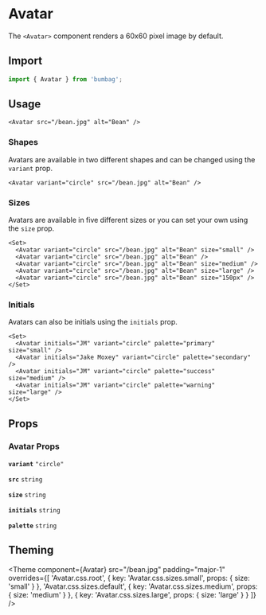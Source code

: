 
# Avatar

The `<Avatar>` component renders a 60x60 pixel image by default.

## Import

```jsx
import { Avatar } from 'bumbag';
```

## Usage

```jsx-live
<Avatar src="/bean.jpg" alt="Bean" />
```

### Shapes

Avatars are available in two different shapes and can be changed using the `variant` prop.

```jsx-live
<Avatar variant="circle" src="/bean.jpg" alt="Bean" />
```

### Sizes

Avatars are available in five different sizes or you can set your own using the `size` prop.

```jsx-live
<Set>
  <Avatar variant="circle" src="/bean.jpg" alt="Bean" size="small" />
  <Avatar variant="circle" src="/bean.jpg" alt="Bean" />
  <Avatar variant="circle" src="/bean.jpg" alt="Bean" size="medium" />
  <Avatar variant="circle" src="/bean.jpg" alt="Bean" size="large" />
  <Avatar variant="circle" src="/bean.jpg" alt="Bean" size="150px" />
</Set>
```

### Initials

Avatars can also be initials using the `initials` prop.

```jsx-live
<Set>
  <Avatar initials="JM" variant="circle" palette="primary" size="small" />
  <Avatar initials="Jake Moxey" variant="circle" palette="secondary" />
  <Avatar initials="JM" variant="circle" palette="success" size="medium" />
  <Avatar initials="JM" variant="circle" palette="warning" size="large" />
</Set>
```

## Props

### Avatar Props

<!-- Automatically generated -->

**<Code marginRight="major-1">variant</Code>** <Code fontSize="150" palette="primary">&#34;circle&#34;</Code> 

<Box marginBottom="major-4" />

**<Code marginRight="major-1">src</Code>** <Code fontSize="150" palette="primary">string</Code> 

<Box marginBottom="major-4" />

**<Code marginRight="major-1">size</Code>** <Code fontSize="150" palette="primary">string</Code> 

<Box marginBottom="major-4" />

**<Code marginRight="major-1">initials</Code>** <Code fontSize="150" palette="primary">string</Code> 

<Box marginBottom="major-4" />

**<Code marginRight="major-1">palette</Code>** <Code fontSize="150" palette="primary">string</Code> 

<Box marginBottom="major-4" />

## Theming

<Theme
  component={Avatar}
  src="/bean.jpg"
  padding="major-1"
  overrides={[
    'Avatar.css.root',
    { key: 'Avatar.css.sizes.small', props: { size: 'small' } },
    'Avatar.css.sizes.default',
    { key: 'Avatar.css.sizes.medium', props: { size: 'medium' } },
    { key: 'Avatar.css.sizes.large', props: { size: 'large' } }
  ]}
/>
